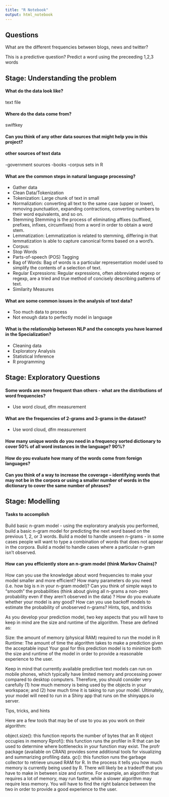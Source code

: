 ```yaml
---
title: "R Notebook"
output: html_notebook
---
```


## Questions
What are the different frequencies between blogs, news and twitter?

This is a predictive question?  Predict a word using the preceeding 1,2,3 words

  
## Stage: Understanding the problem  

#### What do the data look like?  

text file

#### Where do the data come from?  

swiftkey

#### Can you think of any other data sources that might help you in this project?  

#### other sources of text data
-government sources
-books
-corpus sets in R

#### What are the common steps in natural language processing?  

* Gather data  
* Clean Data/Tokenization  
* Tokenization: Large chunk of text in small  
* Normalization: converting all text to the same case (upper or lower), removing punctuation, expanding contractions, converting numbers to their word equivalents, and so on.  
* Stemming Stemming is the process of eliminating affixes (suffixed, prefixes, infixes, circumfixes) from a word in order to obtain a word stem.  
* Lemmatization: Lemmatization is related to stemming, differing in that lemmatization is able to capture canonical forms based on a word's.  
* Corpus:  
* Stop Words  
* Parts-of-speech (POS) Tagging  
* Bag of Words: Bag of words is a particular representation model used to simplify the contents of a selection of text.  
* Regular Expressions: Regular expressions, often abbreviated regexp or regexp, are a tried and true method of concisely describing patterns of text.  
* Similarity Measures  



#### What are some common issues in the analysis of text data?  
* Too much data to process  
* Not enough data to perfectly model in language  

#### What is the relationship between NLP and the concepts you have learned in the Specialization?  
* Cleaning data  
* Exploratory Analysis  
* Statistical Inference  
* R programming  


## Stage: Exploratory Questions
#### Some words are more frequent than others - what are the distributions of word frequencies?  
* Use word cloud, dfm measurement

#### What are the frequencies of 2-grams and 3-grams in the dataset?  
* Use word cloud, dfm measurement  

#### How many unique words do you need in a frequency sorted dictionary to cover 50% of all word instances in the language? 90%?  
  
#### How do you evaluate how many of the words come from foreign languages?
  
#### Can you think of a way to increase the coverage -- identifying words that may not be in the corpora or using a smaller number of words in the dictionary to cover the same number of phrases?

## Stage: Modelling

#### Tasks to accomplish

Build basic n-gram model - using the exploratory analysis you performed, build a basic n-gram model for predicting the next word based on the previous 1, 2, or 3 words.
Build a model to handle unseen n-grams - in some cases people will want to type a combination of words that does not appear in the corpora. Build a model to handle cases where a particular n-gram isn't observed.


#### How can you efficiently store an n-gram model (think Markov Chains)?
How can you use the knowledge about word frequencies to make your model smaller and more efficient?
How many parameters do you need (i.e. how big is n in your n-gram model)?
Can you think of simple ways to "smooth" the probabilities (think about giving all n-grams a non-zero probability even if they aren't observed in the data) ?
How do you evaluate whether your model is any good?
How can you use backoff models to estimate the probability of unobserved n-grams?
Hints, tips, and tricks

As you develop your prediction model, two key aspects that you will have to keep in mind are the size and runtime of the algorithm. These are defined as:

Size: the amount of memory (physical RAM) required to run the model in R
Runtime: The amount of time the algorithm takes to make a prediction given the acceptable input
Your goal for this prediction model is to minimize both the size and runtime of the model in order to provide a reasonable experience to the user.

Keep in mind that currently available predictive text models can run on mobile phones, which typically have limited memory and processing power compared to desktop computers. Therefore, you should consider very carefully (1) how much memory is being used by the objects in your workspace; and (2) how much time it is taking to run your model. Ultimately, your model will need to run in a Shiny app that runs on the shinyapps.io server.

Tips, tricks, and hints

Here are a few tools that may be of use to you as you work on their algorithm:

object.size(): this function reports the number of bytes that an R object occupies in memory
Rprof(): this function runs the profiler in R that can be used to determine where bottlenecks in your function may exist. The profr package (available on CRAN) provides some additional tools for visualizing and summarizing profiling data.
gc(): this function runs the garbage collector to retrieve unused RAM for R. In the process it tells you how much memory is currently being used by R.
There will likely be a tradeoff that you have to make in between size and runtime. For example, an algorithm that requires a lot of memory, may run faster, while a slower algorithm may require less memory. You will have to find the right balance between the two in order to provide a good experience to the user.